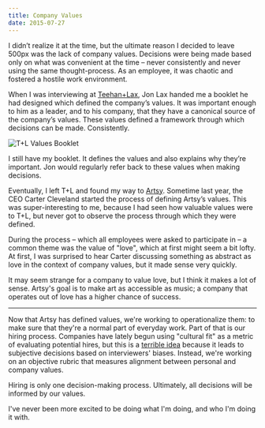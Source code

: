 ```yaml
---
title: Company Values
date: 2015-07-27
---
```



I didn’t realize it at the time, but the ultimate reason I decided to leave 500px was the lack of company values. Decisions were being made based only on what was convenient at the time – never consistently and never using the same thought-process. As an employee, it was chaotic and fostered a hostile work environment.

When I was interviewing at [Teehan+Lax](http://teehanlax.com), Jon Lax handed me a booklet he had designed which defined the company’s values. It was important enough to him as a leader, and to his company, that they have a canonical source of the company’s values. These values defined a framework through which decisions can be made. Consistently.


<Narrow>

![T+L Values Booklet](./tl.jpg)

</Narrow>

I still have my booklet. It defines the values and also explains why they’re important. Jon would regularly refer back to these values when making decisions. 

Eventually, I left T+L and found my way to [Artsy](https://www.artsy.net). Sometime last year, the CEO Carter Cleveland started the process of defining Artsy’s values. This was super-interesting to me, because I had seen how valuable values were to T+L, but never got to observe the process through which they were defined. 

During the process – which all employees were asked to participate in – a common theme was the value of "love", which at first might seem a bit lofty. At first, I was surprised to hear Carter discussing something as abstract as love in the context of company values, but it made sense very quickly.

It may seem strange for a company to value love, but I think it makes a lot of sense. Artsy's goal is to make art as accessible as music; a company that operates out of love has a higher chance of success. 

----------------

Now that Artsy has defined values, we're working to operationalize them: to make sure that they're a normal part of everyday work. Part of that is our hiring process. Companies have lately begun using "cultural fit" as a metric of evaluating potential hires, but this is a [terrible idea](http://mobile.nytimes.com/2015/05/31/opinion/sunday/guess-who-doesnt-fit-in-at-work.html) because it leads to subjective decisions based on interviewers' biases. Instead, we're working on an objective rubric that measures alignment between personal and company values. 

Hiring is only one decision-making process. Ultimately, all decisions will be informed by our values. 

I've never been more excited to be doing what I'm doing, and who I'm doing it with. 

  